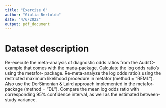 ```yaml
---
title: "Exercise 6"
author: "Giulia Bertoldo"
date: "4/6/2022"
output: pdf_document
---
```


# Dataset description

Re-execute the meta-analysis of diagnostic odds ratios from the AuditC-example that comes with the mada-package. Calculate the log odds ratio’s using the metafor- package. Re-meta-analyze the log odds ratio’s using the restricted maximum likelihood procedure in metafor (method = “REML”). Also use the DerSimonian & Laird approach implemented in the metafor-package (method = “DL”). Compare the mean log odds ratio with corresponding 95% confidence interval, as well as the estimated between-study variance.
